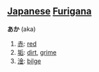 == [[Japanese]] [[Furigana]] ==                             

'''あか''' (aka)

# [[赤]]: [[red]]
# [[垢]]: [[dirt]], [[grime]]
# [[淦]]: [[bilge]]